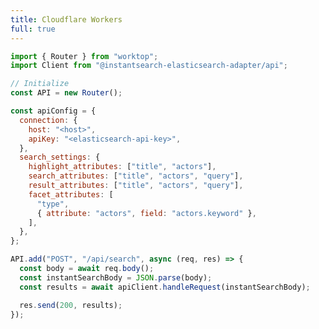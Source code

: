 ```yaml
---
title: Cloudflare Workers
full: true
---
```


```js
import { Router } from "worktop";
import Client from "@instantsearch-elasticsearch-adapter/api";

// Initialize
const API = new Router();

const apiConfig = {
  connection: {
    host: "<host>",
    apiKey: "<elasticsearch-api-key>",
  },
  search_settings: {
    highlight_attributes: ["title", "actors"],
    search_attributes: ["title", "actors", "query"],
    result_attributes: ["title", "actors", "query"],
    facet_attributes: [
      "type",
      { attribute: "actors", field: "actors.keyword" },
    ],
  },
};

API.add("POST", "/api/search", async (req, res) => {
  const body = await req.body();
  const instantSearchBody = JSON.parse(body);
  const results = await apiClient.handleRequest(instantSearchBody);

  res.send(200, results);
});
```
